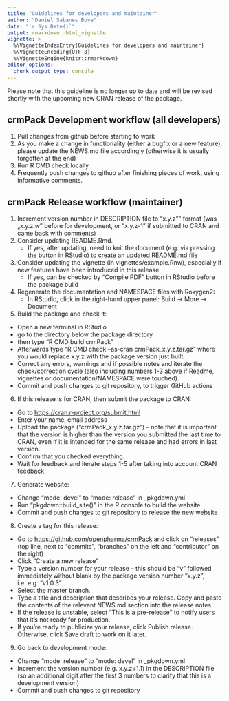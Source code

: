 ```yaml
---
title: "Guidelines for developers and maintainer"
author: "Daniel Sabanes Bove"
date: "`r Sys.Date()`"
output: rmarkdown::html_vignette
vignette: >
  %\VignetteIndexEntry{Guidelines for developers and maintainer}
  %\VignetteEncoding{UTF-8}
  %\VignetteEngine{knitr::rmarkdown}
editor_options: 
  chunk_output_type: console
---
```


Please note that this guideline is no longer up to date and will be revised shortly with the upcoming new CRAN release of the package.

## crmPack Development workflow (all developers)
  
1. Pull changes from github before starting to work
2. As you make a change in functionality (either a bugfix or a new feature), please update the NEWS.md      file accordingly (otherwise it is usually forgotten at the end)
3. Run R CMD check locally
4. Frequently push changes to github after finishing pieces of work, using informative comments.

## crmPack Release workflow (maintainer)
  
1. Increment version number in DESCRIPTION file to "x.y.z"" format (was „x.y.z.w" before for development, or "x.y.z-1" if submitted to CRAN and came back with comments)
2. Consider updating README.Rmd.
    - If yes, after updating, need to knit the document (e.g. via pressing the button in RStudio) to create an updated README.md file
3. Consider updating the vignette (in vignettes/example.Rnw), especially if new features have been introduced in this release.
    - If yes, can be checked by "Compile PDF" button in RStudio before the package build
4. Regenerate the documentation and NAMESPACE files with Roxygen2:
    - In RStudio, click in the right-hand upper panel: Build -> More -> Document
5. Build the package and check it:
  - Open a new terminal in RStudio
  - go to the directory below the package directory
  - then type "R CMD build crmPack"
  - Afterwards type "R CMD check --as-cran crmPack\_x.y.z.tar.gz" where you would replace x.y.z with the package version just built.
  - Correct any errors, warnings and if possible notes and iterate the check/correction cycle (also including numbers 1-3 above if Readme, vignettes or documentation/NAMESPACE were touched).
  - Commit and push changes to git repository, to trigger GitHub actions
6. If this release is for CRAN, then submit the package to CRAN:
  - Go to [https://cran.r-project.org/submit.html](https://cran.r-project.org/submit.html)
  - Enter your name, email address
  - Upload the package ("crmPack\_x.y.z.tar.gz") –
    note that it is important that the version is higher than the version you submitted the last time to     CRAN, even if it is intended for the same release and had errors in last version.
  - Confirm that you checked everything.
  - Wait for feedback and iterate steps 1-5 after taking into account CRAN feedback.
7. Generate website:
  - Change "mode: devel" to "mode: release" in \_pkgdown.yml
  - Run "pkgdown::build\_site()" in the R console to build the website
  - Commit and push changes to git repository to release the new website
8. Create a tag for this release:
  - Go to [https://github.com/openpharma/crmPack](https://github.com/openpharma/crmPack) and click on "releases" (top line, next to "commits", "branches" on the left and "contributor" on the right)
  - Click "Create a new release"
  - Type a version number for your release – this should be "v" followed immediately without blank by the package version number "x.y.z", i.e. e.g. "v1.0.3"
  - Select the master branch.
  - Type a title and description that describes your release. Copy and paste the contents of the relevant NEWS.md section into the release notes.
  - If the release is unstable, select "This is a pre-release" to notify users that it's not ready for production.
  -  If you're ready to publicize your release, click Publish release. Otherwise, click Save draft to work on it later.
9. Go back to development mode:
  - Change  "mode: release"  to "mode: devel" in \_pkgdown.yml
  - Increment the version number (e.g. x.y.z+1.1) in the DESCRIPTION file (so an additional digit after the first 3 numbers to clarify that this is a development version)
  - Commit and push changes to git repository